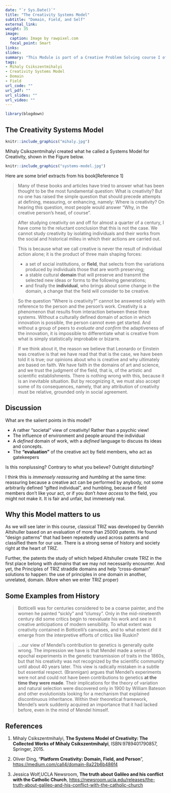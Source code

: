 ```yaml
---
date: "`r Sys.Date()`"
title: "The Creativity Systems Model"
subtitle: "Domain, Field, and Self"
external_link: 
weight: 35
image:
  caption: Image by rawpixel.com
  focal_point: Smart
links:
slides: 
summary: "This Module is part of a Creative Problem Solving course I offer at Srishti Manipal Institute, Bangalore"
tags:
- Mihaly Csikszentmihalyi
- Creativity Systems Model
- Domain
- Field
url_code: ""
url_pdf: ""
url_slides: ""
url_video: ""
---
```

```r
library(blogdown)
```

## The Creativity Systems Model

```r
knitr::include_graphics("mihaly.jpg")
```

Mihaly Csikszentmihalyi created what he called a Systems Model for Creativity, shown in the Figure below.

```r
knitr::include_graphics("systems-model.jpg")
```

Here are some brief extracts from his book[Reference 1]

> Many of these books and articles have tried to
answer what has been thought to be the most fundamental question: What is creativity? But no one has raised the simple question that should precede attempts at defining, measuring, or enhancing, namely: Where is creativity?
On hearing this question, most people would answer “Why, in the creative person’s head, of course”. 

> After studying creativity on and off for almost a quarter of a century, I have come to the reluctant conclusion that this is not the case. We cannot study creativity by isolating individuals and their works from the social and historical milieu in which their actions are carried out. 

>This is because what we call creative is never the result of individual action alone; it is the product of three main shaping forces:  
>
- a set of social institutions, or **field**, that selects from the variations produced by individuals those that are worth preserving;  
- a stable cultural **domain** that will preserve and transmit the selected new ideas or forms to the following generations;  
- and finally the **individual**, who brings about some change in the domain, a change that the field will consider to be creative.  

>So the question “Where is creativity?” cannot be answered solely with reference to the person and the person’s work. Creativity is a phenomenon that results from interaction between these three systems. Without a culturally defined domain of action in which innovation is possible, the person cannot even get started. And without a group of peers to *evaluate and confirm* the adaptiveness of the innovation, it is impossible to differentiate what is creative from what is simply statistically improbable or bizarre.

>If we think about it, the reason we believe that Leonardo or Einstein was creative is that we have read that that is the
case, we have been told it is true; our opinions about who is creative and why ultimately are based on faith. We have faith in the domains of art and science, and we trust the judgment of the field, that is, of the artistic and scientific establishments. There is nothing wrong with this, because it is an inevitable situation. But by recognizing it, we must also accept some of its consequences, namely, that any attribution of creativity must be relative, grounded only in social agreement.

## Discussion

What are the salient points in this model?

- A rather "societal" view of creativity! Rather than a psychic view!  
- The influence of environment and people around the individual  
- A *defined* domain of work, with a *defined* language to discuss its ideas and concepts. 
- The **"evaluation"** of the creative act by field members, who act as gatekeepers  

Is this nonplussing? Contrary to what you believe? Outright disturbing?

I think this is *immensely reassuring* and *humbling* at the same time: reassuring because a creative act can be performed by anybody, not some arbitrarily defined "gifted individual", and humbling, because if field members don't like your act, or if you don't *have access* to the field, you might not make it. It is fair and unfair, but immensely real. 

## Why this Model matters to us

As we will see later in this course, classical TRIZ was developed by Genrikh Altshuller based on an evaluation of more than 25000 patents. He found "design patterns" that had been repeatedly used across patents and classified them for our use. There is a strong sense of history and society right at the heart of TRIZ. 

Further, the patents the study of which helped Altshuller create TRIZ in the first place belong with *domains* that we may not necessarily encounter. And yet, the Principles of TRIZ straddle domains and help "cross-domain" solutions to happen: the use of principles in one domain in another, unrelated, domain. (More when we enter TRIZ proper)

## Some Examples from History

> Botticelli was for centuries considered to be a coarse painter, and the women he painted “sickly” and “clumsy”. Only in the mid-nineteenth century did some critics begin to reevaluate his work and see in it creative anticipations of modern sensibility. To what extent was creativity contained in Botticelli’s canvases, and to what extent did it emerge
from the interpretive efforts of critics like Ruskin?

> ...our view of Mendel’s contribution to genetics is generally quite wrong. The impression we have is that Mendel made a series of epochal experiments in the genetic transmission of traits in the 1860s, but that his creativity was not recognized by the scientific community until about 40 years later. This view is radically mistaken in a subtle but essential respect. (Brannigan) argues that Mendel’s experiments were not and could not have been contributions
to genetics **at the time they were made**. Their implications for the theory of variation and natural selection were discovered only in 1900 by William Bateson
and other evolutionists looking for a mechanism that explained discontinuous inheritance. Within their theoretical framework, Mendel’s work suddenly acquired an importance that it had lacked before, even in the mind of Mendel himself.

## References


1. Mihaly Csikszentmihalyi, **The Systems Model of Creativity: The Collected Works of Mihaly Csikszentmihalyi**, ISBN:9789401790857, Springer, 2015.


1. Oliver Ding, "**Platform Creativity: Domain, Field, and Person**", <https://medium.com/call4/domain-8a22b6b486f4>

1. Jessica Wolf,UCLA Newsroom, **The truth about Galileo and his conflict with the Catholic Church**, <https://newsroom.ucla.edu/releases/the-truth-about-galileo-and-his-conflict-with-the-catholic-church>

